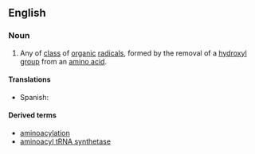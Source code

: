 ==English==

===Noun===
{{en-noun}}

#{{organic chemistry}} Any of [[class]] of [[organic]] [[radical]]s, formed by the removal of a [[hydroxyl]] [[group]] from an [[amino acid]].

====Translations====
{{trans-top|class of organic radicals}}
*Spanish: {{t|es|aminoacil|f}}
{{trans-mid}}
{{trans-bottom}}

====Derived terms====
*[[aminoacylation]]
*[[aminoacyl tRNA synthetase]]